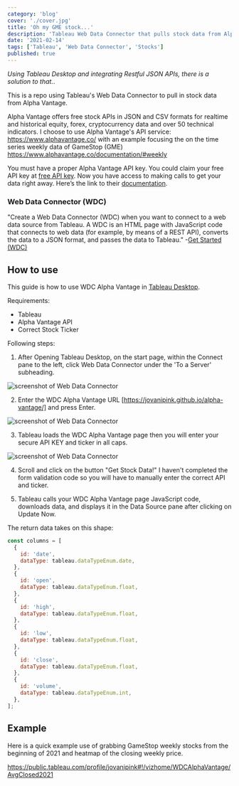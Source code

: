 ```yaml
---
category: 'blog'
cover: './cover.jpg'
title: 'Oh my GME stock...'
description: 'Tableau Web Data Connector that pulls stock data from Alpha Vantage.'
date: '2021-02-14'
tags: ['Tableau', 'Web Data Connector', 'Stocks']
published: true
---
```


_Using Tableau Desktop and integrating Restful JSON APIs, there is a solution to that._.

This is a repo using Tableau's Web Data Connector to pull in stock data from Alpha Vantage.

Alpha Vantage offers free stock APIs in JSON and CSV formats for realtime and historical equity, forex, cryptocurrency data and over 50 technical indicators. I choose to use Alpha Vantage's API service: https://www.alphavantage.co/ with an example focusing the on the time series weekly data of GameStop (GME) https://www.alphavantage.co/documentation/#weekly

You must have a proper Alpha Vantage API key. You could claim your free API key at <a target="_blank" rel="noopener noreferrer" href="https://www.alphavantage.co/support/#api-key">free API key</a>. Now you have access to making calls to get your data right away. Here’s the link to their <a target="_blank" rel="noopener noreferrer" href="https://www.alphavantage.co/documentation/">documentation</a>.

### Web Data Connector (WDC)

"Create a Web Data Connector (WDC) when you want to connect to a web data source from Tableau. A WDC is an HTML page with JavaScript code that connects to web data (for example, by means of a REST API), converts the data to a JSON format, and passes the data to Tableau." -[Get Started (WDC)](https://tableau.github.io/webdataconnector/docs/)

## How to use

This guide is how to use WDC Alpha Vantage in <a target="_blank" rel="noopener noreferrer" href="https://www.tableau.com/products/desktop">Tableau Desktop</a>.

Requirements:

- Tableau
- Alpha Vantage API
- Correct Stock Ticker

Following steps:

1. After Opening Tableau Desktop, on the start page, within the Connect pane to the left, click Web Data Connector under the 'To a Server' subheading.

![screenshot of Web Data Connector](./1.Screenshot.png)

2. Enter the WDC Alpha Vantage URL [https://jovanipink.github.io/alpha-vantage/] and press Enter.

![screenshot of Web Data Connector](./2.Screenshot.png)

3. Tableau loads the WDC Alpha Vantage page then you will enter your secure API KEY and ticker in all caps.

![screenshot of Web Data Connector](./3.Screenshot.png)

4. Scroll and click on the button "Get Stock Data!" I haven't completed the form validation code so you will have to manually enter the correct API and ticker.

5. Tableau calls your WDC Alpha Vantage page JavaScript code, downloads data, and displays it in the Data Source pane after clicking on Update Now.

The return data takes on this shape:

```javascript
const columns = [
  {
    id: 'date',
    dataType: tableau.dataTypeEnum.date,
  },
  {
    id: 'open',
    dataType: tableau.dataTypeEnum.float,
  },
  {
    id: 'high',
    dataType: tableau.dataTypeEnum.float,
  },
  {
    id: 'low',
    dataType: tableau.dataTypeEnum.float,
  },
  {
    id: 'close',
    dataType: tableau.dataTypeEnum.float,
  },
  {
    id: 'volume',
    dataType: tableau.dataTypeEnum.int,
  },
];
```

## Example

Here is a quick example use of grabbing GameStop weekly stocks from the beginning of 2021 and heatmap of the closing weekly price.

https://public.tableau.com/profile/jovanipink#!/vizhome/WDCAlphaVantage/AvgClosed2021
